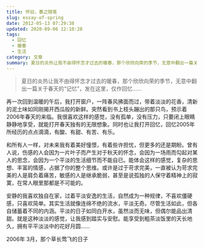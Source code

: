 ```yaml
---
title: 怀旧，春之随笔
slug: essay-of-spring
date: 2012-05-13 07:29:38
updated: 2020-09-06 12:10:28
tags:
  - 回忆
  - 暖春
  - 生活
category: 文章
summary: 夏日的炎热让我不由得怀念才过去的暖春，那个欣欣向荣的季节，无意中翻出一篇关于春天的“记忆”，发在这里，仅作回忆……
---
```


> 夏日的炎热让我不由得怀念才过去的暖春，那个欣欣向荣的季节，无意中翻出一篇关于春天的“记忆”，发在这里，仅作回忆……

再一次回到温暖的午后，我打开窗户，一阵春风拂面而过，带着淡淡的花香，清新的泥土味如同刚揭开西瓜般的新鲜。突然看到书上枝头蹦出的那只鸟，预示着2006年春天的来临。我很喜欢这样的感觉，没有孤单，没有压力，只要闭上眼睛静静地享受，就能打开春天独有的无限想象。同时也让我打开回忆，回忆2005年所经历的点点滴滴，有酸、有甜、有苦、有乐。

和所有人一样，对未来我有着美好憧憬，有着些许担忧，但更多的还是期盼。曾有人说，伤感的人会因为一片叶子而产生对于秋天的怀念，会因为一场雨而勾起对某人的思念，会因为一个平淡的生活细节而不能自已。能体会这样的感觉，复杂的思想、丰富的情感，占据了你的整个思维。或许是过于苛求完美，一直被认为苛求完美的人是肩负着痛苦，敏感的人是继承脆弱，甚至是说孤独的人保守着精神上的寂寞，在常人眼里那都是不可能的。

安静的我喜欢独自在家，过着平淡安逸的生活，自然成为一种规律，不喜欢僵硬感，只喜欢简单。其实生活就像连绵不绝的流水，平淡无奇。尽管生活如此，但各自储蓄着不同的内涵。平淡的日子如同白开水，虽然淡而无味，但偶尔能品出清甜。就是这种淡淡的感觉，让我感到踏实与安慰。能享受到粗茶淡饭里的天长地久，拥有平平淡淡中的花好月圆……

2006年 3月，那个草长莺飞的日子
